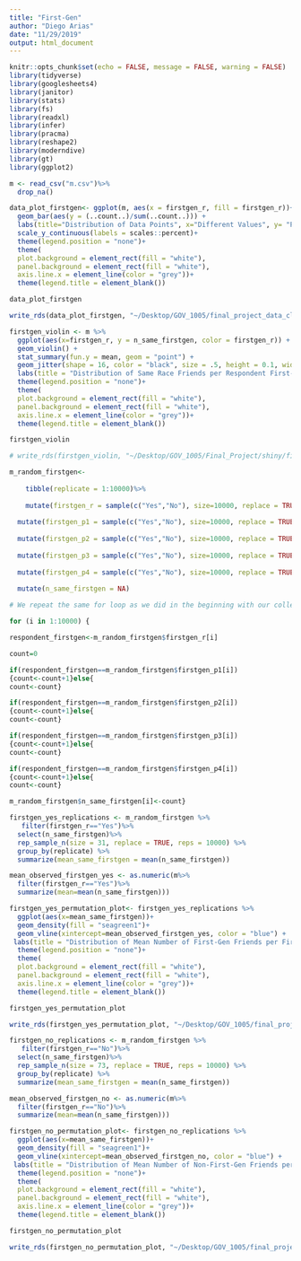 ```yaml
---
title: "First-Gen"
author: "Diego Arias"
date: "11/29/2019"
output: html_document
---
```


```r
knitr::opts_chunk$set(echo = FALSE, message = FALSE, warning = FALSE)
library(tidyverse)
library(googlesheets4)
library(janitor)
library(stats)
library(fs)
library(readxl)
library(infer)
library(pracma)
library(reshape2)
library(moderndive)
library(gt)
library(ggplot2)
```

```r
m <- read_csv("m.csv")%>%
  drop_na()

```


```r

data_plot_firstgen<- ggplot(m, aes(x = firstgen_r, fill = firstgen_r))+
  geom_bar(aes(y = (..count..)/sum(..count..))) +
  labs(title="Distribution of Data Points", x="Different Values", y= "Percentage")  +
  scale_y_continuous(labels = scales::percent)+
  theme(legend.position = "none")+
  theme(
  plot.background = element_rect(fill = "white"),
  panel.background = element_rect(fill = "white"),
  axis.line.x = element_line(color = "grey"))+
  theme(legend.title = element_blank())

data_plot_firstgen

write_rds(data_plot_firstgen, "~/Desktop/GOV_1005/final_project_data_cleanup/shiny/firstgen/barplot_firstgen.rds")
```


```r
firstgen_violin <- m %>%
  ggplot(aes(x=firstgen_r, y = n_same_firstgen, color = firstgen_r)) +
  geom_violin() +
  stat_summary(fun.y = mean, geom = "point") +
  geom_jitter(shape = 16, color = "black", size = .5, height = 0.1, width = 0.2) + 
  labs(title = "Distribution of Same Race Friends per Respondent First-Gen", y = "Number of Same First-Gen Friends", x = "Respondent: First-Gen?") +
  theme(legend.position = "none")+
  theme(
  plot.background = element_rect(fill = "white"),
  panel.background = element_rect(fill = "white"),
  axis.line.x = element_line(color = "grey"))+
  theme(legend.title = element_blank())

firstgen_violin

# write_rds(firstgen_violin, "~/Desktop/GOV_1005/Final_Project/shiny/firstgen/violin_firstgen.rds")
```


```r
m_random_firstgen<-
    
    tibble(replicate = 1:10000)%>%
  
    mutate(firstgen_r = sample(c("Yes","No"), size=10000, replace = TRUE, prob=c(0.12,0.88)))%>%
  
  mutate(firstgen_p1 = sample(c("Yes","No"), size=10000, replace = TRUE, prob=c(0.12,0.88)))%>%
  
  mutate(firstgen_p2 = sample(c("Yes","No"), size=10000, replace = TRUE, prob=c(0.12,0.88)))%>%
  
  mutate(firstgen_p3 = sample(c("Yes","No"), size=10000, replace = TRUE, prob=c(0.12,0.88)))%>%
  
  mutate(firstgen_p4 = sample(c("Yes","No"), size=10000, replace = TRUE, prob=c(0.12,0.88)))%>%
  
  mutate(n_same_firstgen = NA)

# We repeat the same for loop as we did in the beginning with our collected data, but with the sample we generated with the for loop above:

for (i in 1:10000) {

respondent_firstgen<-m_random_firstgen$firstgen_r[i]

count=0

if(respondent_firstgen==m_random_firstgen$firstgen_p1[i])
{count<-count+1}else{
count<-count}

if(respondent_firstgen==m_random_firstgen$firstgen_p2[i])
{count<-count+1}else{
count<-count}

if(respondent_firstgen==m_random_firstgen$firstgen_p3[i])
{count<-count+1}else{
count<-count}

if(respondent_firstgen==m_random_firstgen$firstgen_p4[i])
{count<-count+1}else{
count<-count}

m_random_firstgen$n_same_firstgen[i]<-count}
```


```r

firstgen_yes_replications <- m_random_firstgen %>%
   filter(firstgen_r=="Yes")%>%
  select(n_same_firstgen)%>%
  rep_sample_n(size = 31, replace = TRUE, reps = 10000) %>% 
  group_by(replicate) %>% 
  summarize(mean_same_firstgen = mean(n_same_firstgen))

mean_observed_firstgen_yes <- as.numeric(m%>%
  filter(firstgen_r=="Yes")%>%
  summarize(mean=mean(n_same_firstgen)))

firstgen_yes_permutation_plot<- firstgen_yes_replications %>%
  ggplot(aes(x=mean_same_firstgen))+
  geom_density(fill = "seagreen1")+
  geom_vline(xintercept=mean_observed_firstgen_yes, color = "blue") + 
 labs(title = "Distribution of Mean Number of First-Gen Friends per First-Gen Respondent Under the Null Hypothesis", subtitle = "Our observed value, shown in blue, is smaller than we would expect under random friend assignment", x = "Mean Number of `Same Status` Friends (First-Gen per Replication",y = "Density")+
  theme(legend.position = "none")+
  theme(
  plot.background = element_rect(fill = "white"),
  panel.background = element_rect(fill = "white"),
  axis.line.x = element_line(color = "grey"))+
  theme(legend.title = element_blank())

firstgen_yes_permutation_plot

write_rds(firstgen_yes_permutation_plot, "~/Desktop/GOV_1005/final_project_data_cleanup/shiny/firstgen/firstgen_yes_permutation.rds")
```


```r
firstgen_no_replications <- m_random_firstgen %>%
   filter(firstgen_r=="No")%>%
  select(n_same_firstgen)%>%
  rep_sample_n(size = 73, replace = TRUE, reps = 10000) %>% 
  group_by(replicate) %>% 
  summarize(mean_same_firstgen = mean(n_same_firstgen))

mean_observed_firstgen_no <- as.numeric(m%>%
  filter(firstgen_r=="No")%>%
  summarize(mean=mean(n_same_firstgen)))

firstgen_no_permutation_plot<- firstgen_no_replications %>%
  ggplot(aes(x=mean_same_firstgen))+
  geom_density(fill = "seagreen1")+
  geom_vline(xintercept=mean_observed_firstgen_no, color = "blue") + 
 labs(title = "Distribution of Mean Number of Non-First-Gen Friends per Non-First-Gen Respondent Under the Null Hypothesis", subtitle = "Our observed value, shown in blue, is smaller than we would expect under random friend assignment", x = "Mean Number of `Same Status` Friends (Non-First-Genl) per Replication",y = "Density")+
  theme(legend.position = "none")+
  theme(
  plot.background = element_rect(fill = "white"),
  panel.background = element_rect(fill = "white"),
  axis.line.x = element_line(color = "grey"))+
  theme(legend.title = element_blank())

firstgen_no_permutation_plot

write_rds(firstgen_no_permutation_plot, "~/Desktop/GOV_1005/final_project_data_cleanup/shiny/firstgen/firstgen_no_permutation.rds")
```

